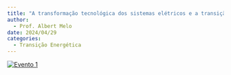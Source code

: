 ```yaml
---
title: "A transformação tecnológica dos sistemas elétricos e a transição energética"
author:
  - Prof. Albert Melo
date: 2024/04/29
categories: 
  - Transição Energética
---
```


[![Evento 1](images/Evento%2029-04-24.png)](https://github.com/TransicaoEnergetica/Projeto_Extensao_TE/blob/main/pdfs/Evento%201a%20-%20Programa%C3%A7%C3%A3o%20e%20Introdu%C3%A7%C3%A3o%20-%20Projeto%20de%20Extens%C3%A3o-29.04.2024.pdf)
